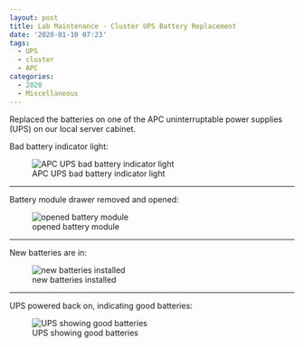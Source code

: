 ```yaml
---
layout: post
title: Lab Maintenance - Cluster UPS Battery Replacement
date: '2020-01-10 07:23'
tags:
  - UPS
  - cluster
  - APC
categories:
  - 2020
  - Miscellaneous
---
```

Replaced the batteries on one of the APC uninterruptable power supplies (UPS) on our local server cabinet.

Bad battery indicator light:

![APC UPS bad battery indicator light](https://github.com/RobertsLab/sams-notebook/blob/master/images/20200110_ups_replacement_01.jpg?raw=true)

---

Battery module drawer removed and opened:

![opened battery module](https://github.com/RobertsLab/sams-notebook/blob/master/images/20200110_ups_replacement_02.jpg?raw=true)

---

New batteries are in:

![new batteries installed](https://github.com/RobertsLab/sams-notebook/blob/master/images/20200110_ups_replacement_03.jpg?raw=true)

---

UPS powered back on, indicating good batteries:

![UPS showing good batteries](https://github.com/RobertsLab/sams-notebook/blob/master/images/20200110_ups_replacement_03.jpg?raw=true)
